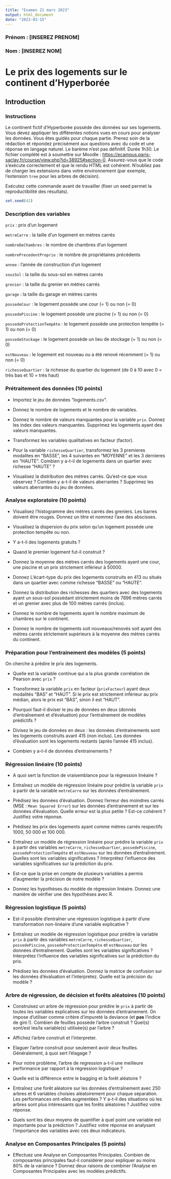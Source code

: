 ```yaml
---
title: "Examen 21 mars 2023"
output: html_document
date: "2023-03-15"
---
```


### Prénom : [INSEREZ PRENOM]
### Nom : [INSEREZ NOM]

# Le prix des logements sur le continent d'Hyperborée

## Introduction

### Instructions

Le continent fictif d'Hyperborée possède des données sur ses logements. Vous devez appliquer les différentes notions vues en cours pour analyser les données. Vous êtes guidés pour chaque partie. Prenez soin de la rédaction et répondez précisément aux questions avec du code et une réponse en langage naturel. Le barème n'est pas définitif. Durée 1h30. Le fichier complété est à soumettre sur Moodle : <https://ecampus.paris-saclay.fr/course/view.php?id=38925#section-0>. Assurez-vous que le code s’exécute correctement et que le rendu HTML est cohérent. N'oubliez pas de charger les extensions dans votre environnement (par exemple, l'extension `tree` pour les arbres de décision).

Exécutez cette commande avant de travailler (fixer un seed permet la reproductibilité des résultats).

```r
set.seed(42)
```

### Description des variables

`prix` : prix d'un logement

`metreCarre` : la taille d'un logement en mètres carrés

`nombreDeChambres` : le nombre de chambres d'un logement

`nombrePrecedentProprio` : le nombre de propriétaires précédents

`annee` : l'année de construction d'un logement

`sousSol` : la taille du sous-sol en mètres carrés

`grenier` : la taille du grenier en mètres carrés

`garage` : la taille du garage en mètres carrés

`possedeCour` : le logement possède une cour (= 1) ou non (= 0)

`possedePiscine` : le logement possède une piscine (= 1) ou non (= 0)

`possedeProtectionTempête` : le logement possède une protection tempête (= 1) ou non (= 0)

`possedeStockage` : le logement possède un lieu de stockage (= 1) ou non (= 0)

`estNouveau` : le logement est nouveau ou a été renové récemment (= 1) ou non (= 0)

`richesseQuartier` : la richesse du quartier du logement (de 0 à 10 avec 0 = très bas et 10 = très haut)

### Prétraitement des données (10 points)

- Importez le jeu de données "logements.csv".

- Donnez le nombre de logements et le nombre de variables.

- Donnez le nombre de valeurs manquantes pour la variable `prix`. Donnez les index des valeurs manquantes. Supprimez les logements ayant des valeurs manquantes. 

- Transformez les variables qualitatives en facteur (factor).

- Pour la variable `richesseQuartier`, transformez les 3 premieres modalites en "BASSE", les 4 suivantes en "MOYENNE" et les 3 dernieres en "HAUTE". Combien y a-t-il de logements dans un quartier avec richesse "HAUTE" ? 

- Visualisez la distribution des mètres carrés. Qu'est-ce que vous observez ? Combien y a-t-il de valeurs aberrantes ? Supprimez les valeurs aberrantes du jeu de données. 

### Analyse exploratoire (10 points)

- Visualisez l'histogramme des mètres carrés des greniers. Les barres doivent être rouges. Donnez un titre et nommez l'axe des abscisses.

- Visualisez la dispersion du prix selon qu'un logement possède une protection tempête ou non.

- Y a-t-il des logements gratuits ? 

- Quand le premier logement fut-il construit ? 

- Donnez la moyenne des mètres carrés des logements ayant une cour, une piscine et un prix strictement inférieur à 50000.

- Donnez L'écart-type du prix des logements construits en 413 ou situés dans un quartier avec comme richesse "BASSE" ou "HAUTE".

- Donnez la distribution des richesses des quartiers avec des logements ayant un sous-sol possèdant strictement moins de 7896 mètres carrés et un grenier avec plus de 100 mètres carrés (inclus).

- Donnez le nombre de logements ayant le nombre maximum de chambres sur le continent.

- Donnez le nombre de logements soit nouveaux/renovés soit ayant des mètres carrés strictement supérieurs à la moyenne des mètres carrés du continent.

### Préparation pour l'entrainement des modèles (5 points)

On cherche à prédire le prix des logements.

- Quelle est la variable continue qui a la plus grande corrélation de Pearson avec `prix` ?

- Transformez la variable `prix` en facteur (`prixFacteur`) ayant deux modalités "BAS" et "HAUT". Si le prix est strictement inférieur au prix médian, alors le prix est "BAS", sinon il est "HAUT".

- Pourquoi faut-il diviser le jeu de données en deux (donnés d'entraînement et d'évaluation) pour l'entraînement de modèles prédictifs ?

- Divisez le jeu de données en deux : les données d'entrainements sont les logements construits avant 415 (non inclus). Les données d'évaluation sont les logements restants (après l'année 415 inclus). 

- Combien y a-t-il de données d'entrainements ? 

### Régression linéaire (10 points)

- A quoi sert la fonction de vraisemblance pour la régression linéaire ? 

- Entraînez un modèle de régression linéaire pour prédire la variable `prix` à partir de la variable `metreCarre` sur les données d’entraînement.

- Prédisez les données d'évaluation. Donnez l'erreur des moindres carrés (MSE : `Mean Squared Error`) sur les données d'entrainement et sur les données d'évaluation. Quelle erreur est la plus petite ? Est-ce cohérent ? Justifiez votre réponse. 

- Prédisez les prix des logements ayant comme mètres carrés respectifs 1000, 50 000 et 100 000. 

- Entraînez un modèle de régression linéaire pour prédire la variable `prix` à partir des variables `metreCarre`, `richesseQuartier`, `possedePiscine`, `possedeProtectionTempête` et `estNouveau` sur les données d’entraînement. Quelles sont les variables significatives ? Interprétez l'influence des variables significatives sur la prédiction du prix. 

- Est-ce que la prise en compte de plusieurs variables a permis d'augmenter la précision de notre modèle ?

- Donnez les hypothèses du modèle de régression linéaire. Donnez une manière de vérifier une des hypothèses avec R. 


### Régression logistique (5 points)

- Est-il possible d’entraîner une régression logistique à partir d'une transformation non-linéaire d'une variable explicative ?

- Entraînez un modèle de régression logistique pour prédire la variable `prix` à partir des variables `metreCarre`, `richesseQuartier`, `possedePiscine`, `possedeProtectionTempête` et `estNouveau` sur les données d’entraînement. Quelles sont les variables significatives ? Interprétez l'influence des variables significatives sur la prédiction du prix. 

- Prédisez les données d'évaluation. Donnez la matrice de confusion sur les données d'évaluation et l'interpretez. Quelle est la précision du modèle ? 

### Arbre de régression, de décision et forêts aléatoires (10 points)

- Construisez un arbre de régression pour prédire le `prix` à partir de toutes les variables explicatives sur les données d'entrainement. On impose d'utiliser comme critère d'impureté la deviance (et **pas** l'indice de gini !). Combien de feuilles possède l'arbre construit ? Quel(s) sont/est les/la variable(s) utilisée(s) par l'arbre ? 

- Affichez l'arbre construit et l'interpreter.

- Elaguer l'arbre construit pour seulement avoir deux feuilles. Généralement, à quoi sert l'élagage ? 

- Pour notre problème, l'arbre de regression a-t-il une meilleure performance par rapport à la régression logistique ? 

- Quelle est la différence entre le bagging et la forêt aléatoire ? 

- Entraînez une forêt aléatoire sur les données d’entraînement avec 250 arbres et 6 variables choisies aléatoirement pour chaque séparation. Les performances ont-elles augmentées ? Y a-t-il des situations où les arbres sont plus intéressants que les forêts aléatoires ? Justifiez votre réponse. 

- Quels sont les deux moyens de quantifier à quel point une variable est importante pour la prédiction ? Justifiez votre réponse en analysant l'importance des variables avec ces deux indicateurs. 

### Analyse en Composantes Principales (5 points)

- Effectuez une Analyse en Composantes Principales. Combien de composantes principales faut-il considérer pour expliquer au moins 80% de la variance ? Donnez deux raisons de combiner l'Analyse en Composantes Principales avec les modèles prédictifs.